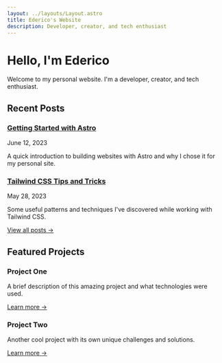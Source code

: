 ```yaml
---
layout: ../layouts/Layout.astro
title: Ederico's Website
description: Developer, creator, and tech enthusiast
---
```


# Hello, I'm Ederico

Welcome to my personal website. I'm a developer, creator, and tech enthusiast.

## Recent Posts

<div className="space-y-4 mt-6">
  <div className="border-b border-gray-200 dark:border-gray-700 pb-4">
    <h3 className="text-xl font-semibold">
      <a href="/blog/first-post" className="hover:text-blue-600 dark:hover:text-blue-400">
        Getting Started with Astro
      </a>
    </h3>
    <p className="text-gray-600 dark:text-gray-400 text-sm">June 12, 2023</p>
    <p className="mt-2">A quick introduction to building websites with Astro and why I chose it for my personal site.</p>
  </div>
  
  <div className="border-b border-gray-200 dark:border-gray-700 pb-4">
    <h3 className="text-xl font-semibold">
      <a href="/blog/second-post" className="hover:text-blue-600 dark:hover:text-blue-400">
        Tailwind CSS Tips and Tricks
      </a>
    </h3>
    <p className="text-gray-600 dark:text-gray-400 text-sm">May 28, 2023</p>
    <p className="mt-2">Some useful patterns and techniques I've discovered while working with Tailwind CSS.</p>
  </div>
</div>

<div className="mt-4">
  <a href="/blog" className="text-blue-600 dark:text-blue-400 hover:underline">View all posts →</a>
</div>

## Featured Projects

<div className="grid grid-cols-1 md:grid-cols-2 gap-4 mt-6">
  <div className="border border-gray-200 dark:border-gray-700 rounded-lg p-4">
    <h3 className="text-xl font-semibold">Project One</h3>
    <p className="mt-2">A brief description of this amazing project and what technologies were used.</p>
    <a href="/projects/project-one" className="mt-2 inline-block text-blue-600 dark:text-blue-400 hover:underline">Learn more →</a>
  </div>
  
  <div className="border border-gray-200 dark:border-gray-700 rounded-lg p-4">
    <h3 className="text-xl font-semibold">Project Two</h3>
    <p className="mt-2">Another cool project with its own unique challenges and solutions.</p>
    <a href="/projects/project-two" className="mt-2 inline-block text-blue-600 dark:text-blue-400 hover:underline">Learn more →</a>
  </div>
</div>
